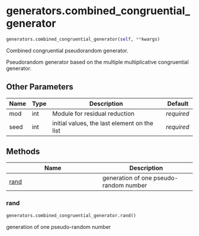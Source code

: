 # generators.combined_congruential_generator { #sim_2024.generators.combined_congruential_generator }

```python
generators.combined_congruential_generator(self, **kwargs)
```

Combined congruential pseudorandom generator.

Pseudorandom generator based on the multiple multiplicative congruential generator. 

## Other Parameters {.doc-section .doc-section-other-parameters}

| Name   | Type   | Description                                  | Default    |
|--------|--------|----------------------------------------------|------------|
| mod    | int    | Module for residual reduction                | _required_ |
| seed   | int    | initial values, the last element on the list | _required_ |

## Methods

| Name | Description |
| --- | --- |
| [rand](#sim_2024.generators.combined_congruential_generator.rand) | generation of one pseudo-random number |

### rand { #sim_2024.generators.combined_congruential_generator.rand }

```python
generators.combined_congruential_generator.rand()
```

generation of one pseudo-random number